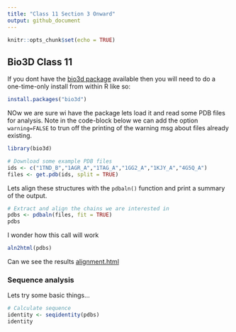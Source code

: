 ```yaml
---
title: "Class 11 Section 3 Onward"
output: github_document
---
```


```r
knitr::opts_chunk$set(echo = TRUE)
```

## Bio3D Class 11

If you dont have the [bio3d package](http://thegrantlab.org/bio3d/) available then you will need to do a one-time-only install from within R like so:

```r
install.packages("bio3d")
```


NOw we are sure wi have the package lets load it and read some PDB files for analysis. Note in the code-block below we can add the option `warning=FALSE` to trun off the printing of the warning msg about files already existing.

```r
library(bio3d)

# Download some example PDB files 
ids <- c("1TND_B","1AGR_A","1TAG_A","1GG2_A","1KJY_A","4G5Q_A")
files <- get.pdb(ids, split = TRUE)
```

Lets align these structures with the `pdbaln()` function and print a summary of the output.

```r
# Extract and align the chains we are interested in  
pdbs <- pdbaln(files, fit = TRUE)
pdbs
```

I wonder how this call will work

```r
aln2html(pdbs)
```

Can we see the results [alignment.html](alignment.html)


### Sequence analysis

Lets try some basic things...

```r
# Calculate sequence 
identity <- seqidentity(pdbs)
identity
```

